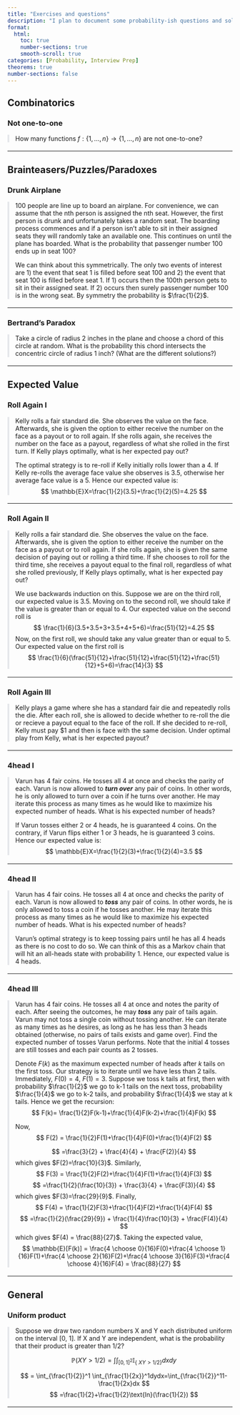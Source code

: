 ```yaml
---
title: "Exercises and questions"
description: "I plan to document some probability-ish questions and solutions here."
format:
  html:
    toc: true
    number-sections: true
    smooth-scroll: true
categories: [Probability, Interview Prep]
theorems: true
number-sections: false
---
```

<style>
.problem { border-left: 4px solid #e5e7eb; padding-left:.85rem; margin:.25rem 0 1.1rem; }
hr.problem-sep { border: none; border-top:1px solid #eee; margin:1.1rem 0; }
</style>


## Combinatorics

### Not one-to-one

<div class="problem">
How many functions $f:\{1,\ldots,n\}\to \{1,\ldots,n\}$ are not one-to-one?



::: {.callout-tip title="Solution" collapse="true"}

:::

</div>

<hr class="problem-sep"/>


## Brainteasers/Puzzles/Paradoxes

### Drunk Airplane {#airplane}

<div class="problem">


100 people are line up to board an airplane. For convenience, we can assume
that the nth person is assigned the nth seat. However, the first person is drunk
and unfortunately takes a random seat. The boarding process commences and
if a person isn’t able to sit in their assigned seats they will randomly take an
available one. This continues on until the plane has boarded. What is the probability that passenger number 100 ends up in seat 100?


::: {.callout-tip title="Solution" collapse="true"}
We can think about this symmetrically. The only two events of interest are
1) the event that seat 1 is filled before seat 100 and 2) the event that seat 100
is filled before seat 1. If 1) occurs then the 100th person gets to sit in their
assigned seat. If 2) occurs then surely passenger number 100 is in the wrong
seat. By symmetry the probability is $\frac{1}{2}$. 
:::

</div>

<hr class="problem-sep"/>

### Bertrand's Paradox {#airplane}

<div class="problem">

Take a circle of radius 2 inches in the plane and choose a chord
of this circle at random. What is the probability this chord intersects the concentric circle
of radius 1 inch? (What are the different solutions?)


::: {.callout-tip title="Solution" collapse="true"}

:::

</div>

<hr class="problem-sep"/>



## Expected Value

### Roll Again I {#problem}
<div class="problem">
Kelly rolls a fair standard die. She observes the value on the face. Afterwards, she is given the option to either receive the number on the face as a payout or to roll again. If she rolls again, she receives the number on the face as a payout, regardless of what she rolled in the first turn. If Kelly plays optimally, what is her expected pay out?

::: {.callout-tip title="Solution" collapse="true"}
The optimal strategy is to re-roll if Kelly initially rolls lower than a 4. If Kelly re-rolls the average face value she observes is 3.5, otherwise her average face value is a 5. Hence our expected value is:
$$
\mathbb{E}X=\frac{1}{2}(3.5)+\frac{1}{2}(5)=4.25
$$
:::

</div>

<hr class="problem-sep"/>
### Roll Again II {#problem}
<div class="problem">
Kelly rolls a fair standard die. She observes the value on the face. Afterwards, she is given the option to either receive the number on the face as a payout or to roll again. If she rolls again, she is given the same decision of paying out or rolling a third time. If she chooses to roll for the third time, she receives a payout equal to the final roll, regardless of what she rolled previously, If Kelly plays optimally, what is her expected pay out?

::: {.callout-tip title="Solution" collapse="true"}
We use backwards induction on this. Suppose we are on the third roll, our expected value is $3.5$. Moving on to the second roll, we should take if the value is greater than or equal to 4. Our expected value on the second roll is 
$$
\frac{1}{6}(3.5+3.5+3+3.5+4+5+6)=\frac{51}{12}=4.25
$$
Now, on the first roll, we should take any value greater than or equal to 5. Our expected value on the first roll is 
$$
\frac{1}{6}(\frac{51}{12}+\frac{51}{12}+\frac{51}{12}+\frac{51}{12}+5+6)=\frac{14}{3}
$$

:::

</div>

<hr class="problem-sep"/>
### Roll Again III {#problem}

<div class="problem">
Kelly plays a game where she has a standard fair die and repeatedly rolls the die. After each roll, she is allowed to decide whether to re-roll the die or recieve a payout equal to the face of the roll. If she decided to re-roll, Kelly must pay $1 and then is face with the same decision. Under optimal play from Kelly, what is her expected payout?

::: {.callout-tip title="Solution" collapse="true"}

:::

</div>

<hr class="problem-sep"/>
### 4head I {#problem}

<div class="problem">
Varun has 4 fair coins. He tosses all 4 at once and checks the parity of each. Varun is now allowed to ***turn over*** any pair of coins. In other words, he is only allowed to turn over a coin if he turns over another. He may iterate this process as many times as he would like to maximize his expected number of heads. What is his expected number of heads?

::: {.callout-tip title="Solution" collapse="true"}
If Varun tosses either $2$ or $4$ heads, he is guaranteed $4$ coins. On the contrary, if Varun flips either $1$ or $3$ heads, he is guaranteed $3$ coins. Hence our expected value is:
$$
\mathbb{E}X=\frac{1}{2}(3)+\frac{1}{2}(4)=3.5
$$
:::

</div>

<hr class="problem-sep"/>
### 4head II {#problem}

<div class="problem">
Varun has 4 fair coins. He tosses all 4 at once and checks the parity of each. Varun is now allowed to ***toss*** any pair of coins. In other words, he is only allowed to toss a coin if he tosses another. He may iterate this process as many times as he would like to maximize his expected number of heads. What is his expected number of heads?

::: {.callout-tip title="Solution" collapse="true"}
Varun's optimal strategy is to keep tossing pairs until he has all 4 heads as there is no cost to do so. We can think of this as a Markov chain that will hit an all-heads state with probability 1. Hence, our expected value is 4 heads.
:::

</div>

<hr class="problem-sep"/>

### 4head III {#problem}

<div class="problem">
Varun has 4 fair coins. He tosses all 4 at once and notes the parity of each. After seeing the outcomes, he may ***toss*** any pair of tails again. Varun may not toss a single coin without tossing another. He can iterate as many times as he desires, as long as he has less than 3 heads obtained (otherwise, no pairs of tails exists and game over). Find the expected number of tosses Varun performs. Note that the initial 4 tosses are still tosses and each pair counts as 2 tosses.

::: {.callout-tip title="Solution" collapse="true"}
Denote $F(k)$ as the maximum expected number of heads after $k$ tails on the first toss. Our strategy is to iterate until we have less than 2 tails. Immediately, $F(0)=4, \ F(1)=3$. Suppose we toss k tails at first, then with probability $\frac{1}{2}$ we go to k-1 tails on the next toss, probability $\frac{1}{4}$ we go to k-2 tails, and probability $\frac{1}{4}$ we stay at k tails. Hence we get the recursion: 
$$
F(k)= \frac{1}{2}F(k-1)+\frac{1}{4}F(k-2)+\frac{1}{4}F(k)
$$

Now, 
$$
F(2) = \frac{1}{2}F(1)+\frac{1}{4}F(0)+\frac{1}{4}F(2)
$$

$$
=\frac{3}{2} +  \frac{4}{4} + \frac{F(2)}{4}
$$
which gives $F(2)=\frac{10}{3}$. Similarly,
$$
F(3) = \frac{1}{2}F(2)+\frac{1}{4}F(1)+\frac{1}{4}F(3)
$$
$$
=\frac{1}{2}(\frac{10}{3}) +  \frac{3}{4} + \frac{F(3)}{4}
$$
which gives $F(3)=\frac{29}{9}$. Finally,
$$
F(4) = \frac{1}{2}F(3)+\frac{1}{4}F(2)+\frac{1}{4}F(4)
$$
$$
=\frac{1}{2}(\frac{29}{9}) +  \frac{1}{4}\frac{10}{3} + \frac{F(4)}{4}
$$
which gives $F(4) = \frac{88}{27}$. Taking the expected value,
$$
\mathbb{E}[F(k)] = \frac{4 \choose 0}{16}F(0)+\frac{4 \choose 1}{16}F(1)+\frac{4 \choose 2}{16}F(2)+\frac{4 \choose 3}{16}F(3)+\frac{4 \choose 4}{16}F(4) = \frac{88}{27}
$$




:::

</div>

<hr class="problem-sep"/>

## General

### Uniform product 

<div class="problem">


Suppose we draw two random numbers X and Y each distributed
uniform on the interval [0, 1]. If X and Y are independent, what is the probability that their product is greater than 1/2?


::: {.callout-tip title="Solution" collapse="true"}

$$
\mathbb{P}(XY>1/2)=\int \int_{[0,1]^2}\mathbb{I}_{\{\ XY> 1/2 \}}dxdy
$$

$$
= \int_{\frac{1}{2}}^1 \int_{\frac{1}{2x}}^1dydx=\int_{\frac{1}{2}}^11-\frac{1}{2x}dx
$$
$$
=\frac{1}{2}+\frac{1}{2}\text{ln}(\frac{1}{2})
$$
:::

</div>

<hr class="problem-sep"/>


